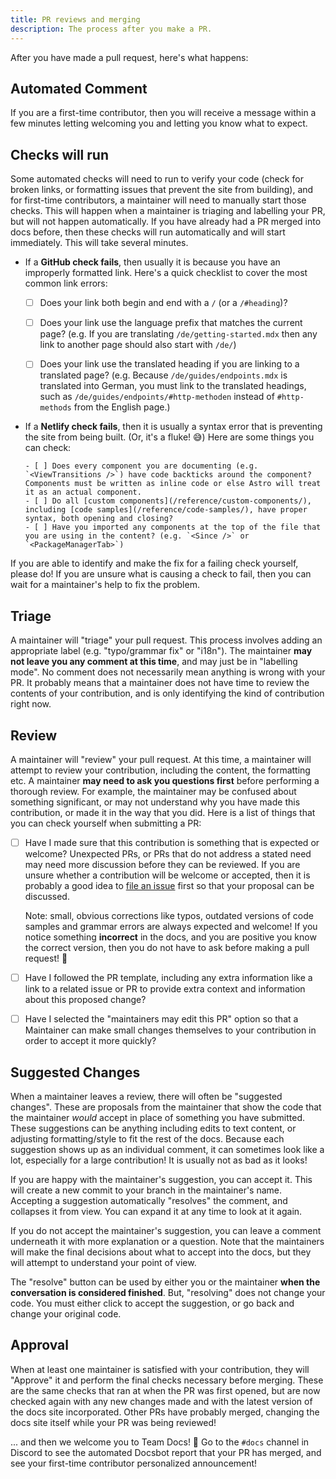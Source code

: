 ```yaml
---
title: PR reviews and merging
description: The process after you make a PR.
---
```


After you have made a pull request, here's what happens:

## Automated Comment 

If you are a first-time contributor, then you will receive a message within a few minutes letting welcoming you and letting you know what to expect.

## Checks will run

Some automated checks will need to run to verify your code (check for broken links, or formatting issues that prevent the site from building), and for first-time contributors, a maintainer will need to manually start those checks. This will happen when a maintainer is triaging and labelling your PR, but will not happen automatically. If you have already had a PR merged into docs before, then these checks will run automatically and will start immediately. This will take several minutes.

- If a **GitHub check fails**, then usually it is because you have an improperly formatted link. Here's a quick checklist to cover the most common link errors:

    - [ ] Does your link both begin and end with a `/` (or a `/#heading`)?
    - [ ] Does your link use the language prefix that matches the current page? (e.g. If you are translating `/de/getting-started.mdx` then any link to another page should also start with `/de/`)
    - [ ] Does your link use the translated heading if you are linking to a translated page? (e.g. Because `/de/guides/endpoints.mdx` is translated into German, you must link to the translated headings, such as `/de/guides/endpoints/#http-methoden` instead of `#http-methods` from the English page.)


- If a **Netlify check fails**, then it is usually a syntax error that is preventing the site from being built. (Or, it's a fluke! 😅) Here are some things you can check:

      - [ ] Does every component you are documenting (e.g. `<ViewTransitions />`) have code backticks around the component? Components must be written as inline code or else Astro will treat it as an actual component.
      - [ ] Do all [custom components](/reference/custom-components/), including [code samples](/reference/code-samples/), have proper syntax, both opening and closing? 
      - [ ] Have you imported any components at the top of the file that you are using in the content? (e.g. `<Since />` or `<PackageManagerTab>`)

If you are able to identify and make the fix for a failing check yourself, please do! If you are unsure what is causing a check to fail, then you can wait for a maintainer's help to fix the problem.

## Triage

A maintainer will "triage" your pull request. This process involves adding an appropriate label (e.g. "typo/grammar fix" or "i18n"). The maintainer **may not leave you any comment at this time**, and may just be in "labelling mode". No comment does not necessarily mean anything is wrong with your PR. It probably means that a maintainer does not have time to review the contents of your contribution, and is only identifying the kind of contribution right now.

## Review 

A maintainer will "review" your pull request. At this time, a maintainer will attempt to review your contribution, including the content, the formatting etc. A maintainer **may need to ask you questions first** before performing a thorough review. For example, the maintainer may be confused about something significant, or may not understand why you have made this contribution, or made it in the way that you did. Here is a list of things that you can check yourself when submitting a PR:

  - [ ] Have I made sure that this contribution is something that is expected or welcome? Unexpected PRs, or PRs that do not address a stated need may need more discussion before they can be reviewed.  If you are unsure whether a contribution will be welcome or accepted, then it is probably a good idea to [file an issue](/first-time/3-file-an-issue/) first so that your proposal can be discussed.
    
    Note: small, obvious corrections like typos, outdated versions of code samples and grammar errors are always expected and welcome! If you notice something **incorrect** in the docs, and you are positive you know the correct version, then you do not have to ask before making a pull request! 🙌
  - [ ] Have I followed the PR template, including any extra information like a link to a related issue or PR to provide extra context and information about this proposed change?
  - [ ] Have I selected the "maintainers may edit this PR" option so that a Maintainer can make small changes themselves to your contribution in order to accept it more quickly?

## Suggested Changes

When a maintainer leaves a review, there will often be "suggested changes". These are proposals from the maintainer that show the code that the maintainer *would* accept in place of something you have submitted. These suggestions can be anything including edits to text content, or adjusting formatting/style to fit the rest of the docs. Because each suggestion shows up as an individual comment, it can sometimes look like a lot, especially for a large contribution! It is usually not as bad as it looks!

If you are happy with the maintainer's suggestion, you can accept it. This will create a new commit to your branch in the maintainer's name. Accepting a suggestion automatically "resolves" the comment, and collapses it from view. You can expand it at any time to look at it again.

If you do not accept the maintainer's suggestion, you can leave a comment underneath it with more explanation or a question. Note that the maintainers will make the final decisions about what to accept into the docs, but they will attempt to understand your point of view.

The "resolve" button can be used by either you or the maintainer **when the conversation is considered finished**. But, "resolving" does not change your code. You must either click to accept the suggestion, or go back and change your original code.

## Approval

When at least one maintainer is satisfied with your contribution, they will "Approve" it and perform the final checks necessary before merging. These are the same checks that ran at when the PR was first opened, but are now checked again with any new changes made and with the latest version of the docs site incorporated. Other PRs have probably merged, changing the docs site itself while your PR was being reviewed!

... and then we welcome you to Team Docs! 🥳 Go to the `#docs` channel in Discord to see the automated Docsbot report that your PR has merged, and see your first-time contributor personalized announcement!